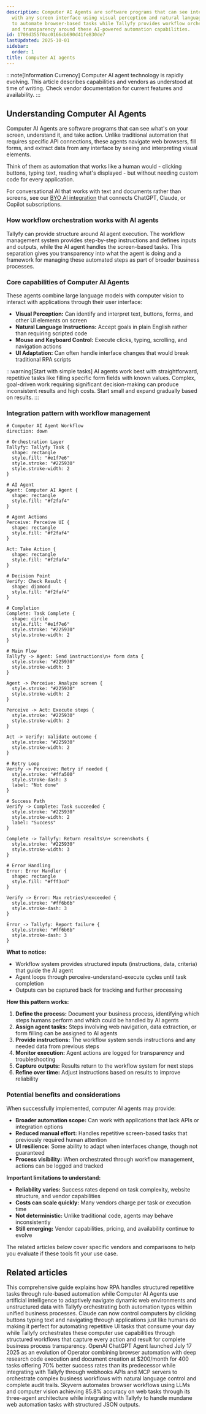 ```yaml
---
description: Computer AI Agents are software programs that can see interpret and interact
  with any screen interface using visual perception and natural language instructions
  to automate browser-based tasks while Tallyfy provides workflow orchestration structure
  and transparency around these AI-powered automation capabilities.
id: 1709d355f0ac0166cb690d41fe830de7
lastUpdated: 2025-10-01
sidebar:
  order: 1
title: Computer AI agents
---
```



:::note[Information Currency]
Computer AI agent technology is rapidly evolving. This article describes capabilities and vendors as understood at time of writing. Check vendor documentation for current features and availability.
:::

## Understanding Computer AI Agents

Computer AI Agents are software programs that can see what's on your screen, understand it, and take action. Unlike traditional automation that requires specific API connections, these agents navigate web browsers, fill forms, and extract data from any interface by seeing and interpreting visual elements.

Think of them as automation that works like a human would - clicking buttons, typing text, reading what's displayed - but without needing custom code for every application.

For conversational AI that works with text and documents rather than screens, see our [BYO AI integration](/products/pro/integrations/byo-ai/) that connects ChatGPT, Claude, or Copilot subscriptions.

### How workflow orchestration works with AI agents

Tallyfy can provide structure around AI agent execution. The workflow management system provides step-by-step instructions and defines inputs and outputs, while the AI agent handles the screen-based tasks. This separation gives you transparency into what the agent is doing and a framework for managing these automated steps as part of broader business processes.

### Core capabilities of Computer AI Agents

These agents combine large language models with computer vision to interact with applications through their user interface:

- **Visual Perception:** Can identify and interpret text, buttons, forms, and other UI elements on screen
- **Natural Language Instructions:** Accept goals in plain English rather than requiring scripted code
- **Mouse and Keyboard Control:** Execute clicks, typing, scrolling, and navigation actions
- **UI Adaptation:** Can often handle interface changes that would break traditional RPA scripts

:::warning[Start with simple tasks]
AI agents work best with straightforward, repetitive tasks like filling specific form fields with known values. Complex, goal-driven work requiring significant decision-making can produce inconsistent results and high costs. Start small and expand gradually based on results.
:::

### Integration pattern with workflow management

```d2
# Computer AI Agent Workflow
direction: down

# Orchestration Layer
Tallyfy: Tallyfy Task {
  shape: rectangle
  style.fill: "#e1f7e6"
  style.stroke: "#225930"
  style.stroke-width: 2
}

# AI Agent
Agent: Computer AI Agent {
  shape: rectangle
  style.fill: "#f2faf4"
}

# Agent Actions
Perceive: Perceive UI {
  shape: rectangle
  style.fill: "#f2faf4"
}

Act: Take Action {
  shape: rectangle
  style.fill: "#f2faf4"
}

# Decision Point
Verify: Check Result {
  shape: diamond
  style.fill: "#f2faf4"
}

# Completion
Complete: Task Complete {
  shape: circle
  style.fill: "#e1f7e6"
  style.stroke: "#225930"
  style.stroke-width: 2
}

# Main Flow
Tallyfy -> Agent: Send instructions\n+ form data {
  style.stroke: "#225930"
  style.stroke-width: 3
}

Agent -> Perceive: Analyze screen {
  style.stroke: "#225930"
  style.stroke-width: 2
}

Perceive -> Act: Execute steps {
  style.stroke: "#225930"
  style.stroke-width: 2
}

Act -> Verify: Validate outcome {
  style.stroke: "#225930"
  style.stroke-width: 2
}

# Retry Loop
Verify -> Perceive: Retry if needed {
  style.stroke: "#ffa500"
  style.stroke-dash: 3
  label: "Not done"
}

# Success Path
Verify -> Complete: Task succeeded {
  style.stroke: "#225930"
  style.stroke-width: 2
  label: "Success"
}

Complete -> Tallyfy: Return results\n+ screenshots {
  style.stroke: "#225930"
  style.stroke-width: 3
}

# Error Handling
Error: Error Handler {
  shape: rectangle
  style.fill: "#fff3cd"
}

Verify -> Error: Max retries\nexceeded {
  style.stroke: "#ff6b6b"
  style.stroke-dash: 3
}

Error -> Tallyfy: Report failure {
  style.stroke: "#ff6b6b"
  style.stroke-dash: 3
}
```

**What to notice:**
- Workflow system provides structured inputs (instructions, data, criteria) that guide the AI agent
- Agent loops through perceive-understand-execute cycles until task completion
- Outputs can be captured back for tracking and further processing

**How this pattern works:**

1. **Define the process:** Document your business process, identifying which steps humans perform and which could be handled by AI agents
2. **Assign agent tasks:** Steps involving web navigation, data extraction, or form filling can be assigned to AI agents
3. **Provide instructions:** The workflow system sends instructions and any needed data from previous steps
4. **Monitor execution:** Agent actions are logged for transparency and troubleshooting
5. **Capture outputs:** Results return to the workflow system for next steps
6. **Refine over time:** Adjust instructions based on results to improve reliability

### Potential benefits and considerations

When successfully implemented, computer AI agents may provide:

- **Broader automation scope:** Can work with applications that lack APIs or integration options
- **Reduced manual effort:** Handles repetitive screen-based tasks that previously required human attention
- **UI resilience:** Some ability to adapt when interfaces change, though not guaranteed
- **Process visibility:** When orchestrated through workflow management, actions can be logged and tracked

**Important limitations to understand:**

- **Reliability varies:** Success rates depend on task complexity, website structure, and vendor capabilities
- **Costs can scale quickly:** Many vendors charge per task or execution time
- **Not deterministic:** Unlike traditional code, agents may behave inconsistently
- **Still emerging:** Vendor capabilities, pricing, and availability continue to evolve

The related articles below cover specific vendors and comparisons to help you evaluate if these tools fit your use case.


<PageTree />

## Related articles
<CardGrid>
<LinkTitleCard header="<b>Computer Ai Agents > RPA vs. computer AI agents</b>" href="/products/pro/integrations/computer-ai-agents/rpa-vs-computer-use-agents/" > This comprehensive guide explains how RPA handles structured repetitive tasks through rule-based automation while Computer AI Agents use artificial intelligence to adaptively navigate dynamic web environments and unstructured data with Tallyfy orchestrating both automation types within unified business processes. </LinkTitleCard>
<LinkTitleCard header="<b>Vendors > Claude computer use</b>" href="/products/pro/integrations/computer-ai-agents/vendors/claude-computer-use/" > Claude can now control computers by clicking buttons typing text and navigating through applications just like humans do making it perfect for automating repetitive UI tasks that consume your day while Tallyfy orchestrates these computer use capabilities through structured workflows that capture every action and result for complete business process transparency. </LinkTitleCard>
<LinkTitleCard header="<b>Vendors > OpenAI ChatGPT Agent</b>" href="/products/pro/integrations/computer-ai-agents/vendors/openai-chatgpt-agent/" > OpenAI ChatGPT Agent launched July 17 2025 as an evolution of Operator combining browser automation with deep research code execution and document creation at $200/month for 400 tasks offering 70% better success rates than its predecessor while integrating with Tallyfy through webhooks APIs and MCP servers to orchestrate complex business workflows with natural language control and complete audit trails. </LinkTitleCard>
<LinkTitleCard header="<b>Vendors > Skyvern AI agents</b>" href="/products/pro/integrations/computer-ai-agents/vendors/skyvern/" > Skyvern automates browser workflows using LLMs and computer vision achieving 85.8% accuracy on web tasks through its three-agent architecture while integrating with Tallyfy to handle mundane web automation tasks with structured JSON outputs. </LinkTitleCard>
</CardGrid>